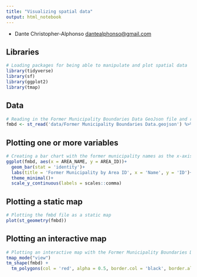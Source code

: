 ```yaml
---
title: "Visualizing spatial data"
output: html_notebook
---
```


-   Dante Christopher-Alphonso [dantealphonso\@gmail.com](mailto:dantealphonso@gmail.com){.email}

## Libraries

```r
# Loading packages for being able to manipulate and plot spatial data
library(tidyverse)
library(sf)
library(ggplot2)
library(tmap)
```

## Data
```r
# Reading in the Former Municipality Boundaries Data GeoJson file and reprojecting
fmbd <- st_read('data/Former Municipality Boundaries Data.geojson') %>% st_transform(3857)
```
## Plotting one or more variables
```r
# Creating a bar chart with the former municipality names as the x-axis and the area ID column as the y-axis
ggplot(fmbd, aes(x = AREA_NAME, y = AREA_ID))+
  geom_bar(stat = 'identity')+
  labs(title = 'Former Municipality by Area ID', x = 'Name', y = 'ID')+
  theme_minimal()+
  scale_y_continuous(labels = scales::comma)
```

## Plotting a static map

```r
# Plotting the fmbd file as a static map
plot(st_geometry(fmbd))
```

## Plotting an interactive map
```r
# Plotting an interactive map with the Former Municipality Boundaries Data file
tmap_mode("view")
tm_shape(fmbd) +
  tm_polygons(col = 'red', alpha = 0.5, border.col = 'black', border.alpha = 0.5)
```
